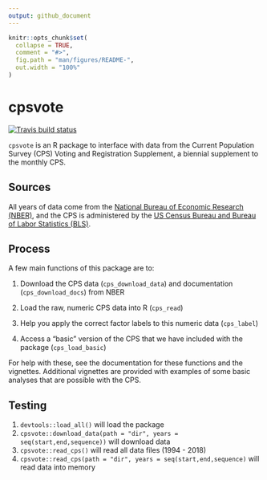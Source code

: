 ```yaml
---
output: github_document
---
```


<!-- README.md is generated from README.Rmd. Please edit that file -->

```r
knitr::opts_chunk$set(
  collapse = TRUE,
  comment = "#>",
  fig.path = "man/figures/README-",
  out.width = "100%"
)
```

# cpsvote

<!-- badges: start -->
[![Travis build status](https://travis-ci.org/Reed-EVIC/cpsvote.svg?branch=master)](https://travis-ci.org/Reed-EVIC/cpsvote)
<!-- badges: end -->

`cpsvote` is an R package to interface with data from the Current Population Survey (CPS) Voting and Registration Supplement, a biennial supplement to the monthly CPS.

## Sources

All years of data come from the [National Bureau of Economic Research (NBER)](https://data.nber.org/cps/), and the CPS is administered by the [US Census Bureau and Bureau of Labor Statistics (BLS)](https://www.census.gov/programs-surveys/cps.html).

## Process

A few main functions of this package are to:

1. Download the CPS data (`cps_download_data`) and documentation (`cps_download_docs`) from NBER

2. Load the raw, numeric CPS data into R (`cps_read`)

3. Help you apply the correct factor labels to this numeric data (`cps_label`)

4. Access a "basic" version of the CPS that we have included with the package (`cps_load_basic`)

For help with these, see the documentation for these functions and the vignettes. Additional vignettes are provided with examples of some basic analyses that are possible with the CPS.

## Testing

1. `devtools::load_all()` will load the package
2. `cpsvote::download_data(path = "dir", years = seq(start,end,sequence))` will download data
3. `cpsvote::read_cps()` will read all data files (1994 - 2018)
4. `cpsvote::read_cps(path = "dir", years = seq(start,end,sequence)` will read data into memory
